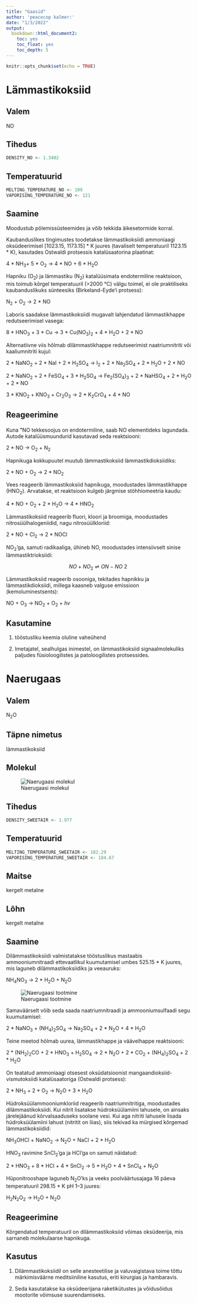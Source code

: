 ```yaml
---
title: "Gaasid"
author: 'peacecop kalmer:'
date: "1/3/2022"
output:
  bookdown::html_document2:
    toc: yes
    toc_float: yes
    toc_depth: 5
---
```


```r
knitr::opts_chunk$set(echo = TRUE)
```

# Lämmastikoksiid

## Valem

NO

## Tihedus

```r
DENSITY_NO <- 1.3402
```

## Temperatuurid

```r
MELTING_TEMPERATURE_NO <- 109
VAPORISING_TEMPERATURE_NO <- 121
```

## Saamine

Moodustub põlemissüsteemides ja võib tekkida äikesetormide korral.

Kaubanduslikes tingimustes toodetakse lämmastikoksiidi ammoniaagi oksüdeerimisel [1023.15, 1173.15] * K juures (tavaliselt temperatuuril 1123.15 * K), kasutades Ostwaldi protsessis katalüsaatorina plaatinat:

4 * NH~3~+ 5 * O~2~ -> 4 * NO + 6 * H~2~O

Hapniku (O~2~) ja lämmastiku (N~2~) katalüüsimata endotermiline reaktsioon, mis toimub kõrgel temperatuuril (>2000 °C) välgu toimel, ei ole praktiliseks kaubanduslikuks sünteesiks (Birkeland-Eyde'i protsess):

N~2~ + O~2~ -> 2 * NO

Laboris saadakse lämmastikoksiidi mugavalt lahjendatud lämmastikhappe redutseerimisel vasega:

8 * HNO~3~ + 3 * Cu -> 3 * Cu(NO~3~)~2~ + 4 * H~2~O + 2 * NO

Alternatiivne viis hõlmab dilämmastikhappe redutseerimist naatriumnitriti või kaaliumnitriti kujul:

2 * NaNO~2~ + 2 * NaI + 2 * H~2~SO~4~ -> I~2~ + 2 * Na~2~SO~4~ + 2 * H~2~O + 2 * NO

2 * NaNO~2~ + 2 * FeSO~4~ + 3 * H~2~SO~4~ -> Fe~2~(SO~4~)~3~ + 2 * NaHSO~4~ + 2 * H~2~O + 2 * NO

3 * KNO~2~ + KNO~3~ + Cr~2~O~3~ -> 2 * K~2~CrO~4~ + 4 * NO

## Reageerimine

Kuna ^•^NO tekkesoojus on endotermiline, saab NO elementideks lagundada. Autode katalüüsmuundurid kasutavad seda reaktsiooni:

2 * NO -> O~2~ + N~2~

Hapnikuga kokkupuutel muutub lämmastikoksiid lämmastikdioksiidiks:

2 * NO + O~2~ -> 2 * NO~2~

Vees reageerib lämmastikoksiid hapnikuga, moodustades lämmastikhappe (HNO~2~). Arvatakse, et reaktsioon kulgeb järgmise stöhhiomeetria kaudu:

4 * NO + O~2~ + 2 * H~2~O -> 4 * HNO~2~

Lämmastikoksiid reageerib fluori, kloori ja broomiga, moodustades nitrosüülhalogeniidid, nagu nitrosüülkloriid:

2 * NO + Cl~2~ -> 2 * NOCl

NO~2~'ga, samuti radikaaliga, ühineb NO, moodustades intensiivselt sinise lämmastiktrioksiidi:

$$NO + NO_2 \rightleftharpoons ON-NO~2~$$

Lämmastikoksiid reageerib osooniga, tekitades hapnikku ja lämmastikdioksiidi, millega kaasneb valguse emissioon (kemoluminestsents):

NO + O~3~ -> NO~2~ + O~2~ + *hv*

## Kasutamine

1. tööstusliku keemia oluline vaheühend

2. Imetajatel, sealhulgas inimestel, on lämmastikoksiid signaalmolekuliks paljudes füsioloogilistes ja patoloogilistes protsessides.

# Naerugaas

## Valem

N~2~O

## Täpne nimetus

lämmastikoksiid

## Molekul

![Naerugaasi molekul](https://upload.wikimedia.org/wikipedia/commons/1/1a/Nitrous-oxide-dimensions-3D-balls.png)

## Tihedus

```r
DENSITY_SWEETAIR <- 1.977
```

## Temperatuurid

```r
MELTING_TEMPERATURE_SWEETAIR <- 182.29
VAPORISING_TEMPERATURE_SWEETAIR <- 184.67
```

## Maitse

kergelt metalne

## Lõhn

kergelt metalne

## Saamine

Dilämmastikoksiidi valmistatakse tööstuslikus mastaabis ammooniumnitraadi ettevaatlikul kuumutamisel umbes 525.15 * K juures, mis laguneb dilämmastikoksiidiks ja veeauruks:

NH~4~NO~3~ -> 2 * H~2~O + N~2~O

![Naerugaasi tootmine](https://upload.wikimedia.org/wikipedia/commons/6/60/Nitrous_oxide_production.png)

Samaväärselt võib seda saada naatriumnitraadi ja ammooniumsulfaadi segu kuumutamisel:

2 * NaNO~3~ + (NH~4~)~2~SO~4~ -> Na~2~SO~4~ + 2 * N~2~O + 4 * H~2~O

Teine meetod hõlmab uurea, lämmastikhappe ja väävelhappe reaktsiooni:

2 * (NH~2~)~2~CO + 2 * HNO~3~ +  H~2~SO~4~ -> 2 * N~2~O + 2 * CO~2~ + (NH~4~)~2~SO~4~ + 2 * H~2~O

On teatatud ammoniaagi otsesest oksüdatsioonist mangaandioksiid-vismutoksiidi katalüsaatoriga (Ostwaldi protsess):

2 * NH~3~ + 2 * O~2~ -> N~2~O + 3 * H~2~O

Hüdroksüülammooniumkloriid reageerib naatriumnitritiga, moodustades dilämmastikoksiidi. Kui nitrit lisatakse hüdroksüülamiini lahusele, on ainsaks järelejäänud kõrvalsaaduseks soolane vesi. Kui aga nitriti lahusele lisada hüdroksüülamiini lahust (nitritit on liias), siis tekivad ka mürgised kõrgemad lämmastikoksiidid:

NH~3~OHCl + NaNO~2~ -> N~2~O + NaCl + 2 * H~2~O

HNO~3~ ravimine SnCl~2~'ga ja HCl'ga on samuti näidatud:

2 * HNO~3~ + 8 * HCl + 4 * SnCl~2~ -> 5 * H~2~O + 4 * SnCl~4~ + N~2~O

Hüponitrooshape laguneb N~2~O'ks ja veeks poolväärtusajaga 16 päeva temperatuuril 298.15 * K pH 1–3 juures:

H~2~N~2~O~2~ -> H~2~O + N~2~O

## Reageerimine

Kõrgendatud temperatuuril on dilämmastikoksiid võimas oksüdeerija, mis sarnaneb molekulaarse hapnikuga.

## Kasutus

1. Dilämmastikoksiidil on selle anesteetilise ja valuvaigistava toime tõttu märkimisväärne meditsiiniline kasutus, eriti kirurgias ja hambaravis.

2. Seda kasutatakse ka oksüdeerijana raketikütustes ja võidusõidus mootorite võimsuse suurendamiseks.
